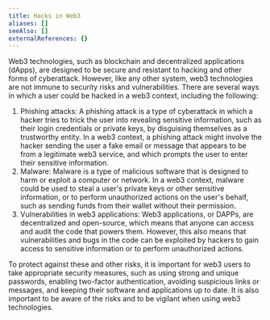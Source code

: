 ```yaml
---
title: Hacks in Web3
aliases: []
seeAlso: []
externalReferences: {}
---
```




Web3 technologies, such as blockchain and decentralized applications (dApps), are designed to be secure and resistant to hacking and other forms of cyberattack. However, like any other system, web3 technologies are not immune to security risks and vulnerabilities. There are several ways in which a user could be hacked in a web3 context, including the following:

1. Phishing attacks: A phishing attack is a type of cyberattack in which a hacker tries to trick the user into revealing sensitive information, such as their login credentials or private keys, by disguising themselves as a trustworthy entity. In a web3 context, a phishing attack might involve the hacker sending the user a fake email or message that appears to be from a legitimate web3 service, and which prompts the user to enter their sensitive information.
2. Malware: Malware is a type of malicious software that is designed to harm or exploit a computer or network. In a web3 context, malware could be used to steal a user's private keys or other sensitive information, or to perform unauthorized actions on the user's behalf, such as sending funds from their wallet without their permission.
3. Vulnerabilities in web3 applications: Web3 applications, or DAPPs, are decentralized and open-source, which means that anyone can access and audit the code that powers them. However, this also means that vulnerabilities and bugs in the code can be exploited by hackers to gain access to sensitive information or to perform unauthorized actions.

To protect against these and other risks, it is important for web3 users to take appropriate security measures, such as using strong and unique passwords, enabling two-factor authentication, avoiding suspicious links or messages, and keeping their software and applications up to date. It is also important to be aware of the risks and to be vigilant when using web3 technologies.
